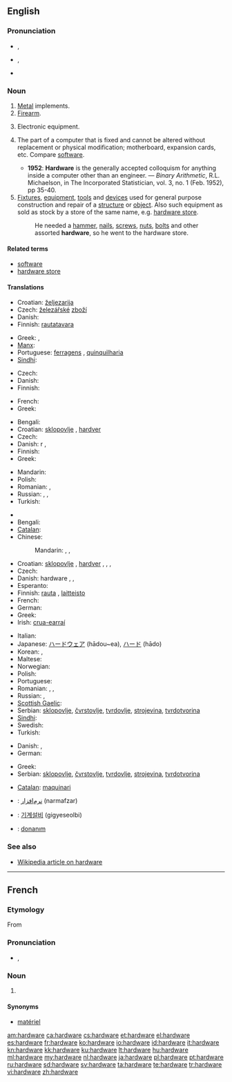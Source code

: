 ==English==

===Pronunciation===
* {{a|RP}} {{IPA|/ˈhɑːdˌwɛə/}}, {{SAMPA|/"hA:d%wE@/}}
* {{a|GenAm}} {{IPA|/ˈhɑɹdˌwɛɚ/}}, {{SAMPA|/"hArd%wE@`/}}
* {{audio|en-us-hardware.ogg|Audio (US)}}

===Noun===
{{en-noun|-}}

# [[metal|Metal]] implements.
# [[firearm|Firearm]].
# {{technology}} Electronic equipment.
# {{computing}} The part of a computer that is fixed and cannot be altered without replacement or physical modification; motherboard, expansion cards, etc. Compare [[software]].
#* '''1952''': '''Hardware''' is the generally accepted colloquism for anything inside a computer other than an engineer. &mdash; ''Binary Arithmetic'', R.L. Michaelson, in The Incorporated Statistician, vol. 3, no. 1 (Feb. 1952), pp 35-40.
# [[fixture|Fixtures]], [[equipment]], [[tool|tools]] and [[device|devices]] used for general purpose construction and repair of a [[structure]] or [[object]]. Also such equipment as sold as stock by a store of the same name, e.g. [[hardware store]].
#: He needed a [[hammer]], [[nail]]s, [[screw]]s, [[nut]]s, [[bolt]]s and other assorted '''hardware''', so he went to the hardware store.

====Related terms====
* [[software]]
* [[hardware store]]

====Translations====
{{trans-top|Metal implements}}
* Croatian: [[željezarija]] {{f}}
* Czech: [[železářství|železářské]] [[zboží]] {{n}}
* Danish: {{t-|da|udstyr|n}}
* Finnish: [[rautatavara]]
{{trans-mid}}
* Greek: {{t|el|σιδηρικά|n|p|tr=sidiriká}}, {{t|el|είδη κιγκαλερίας|n|p|tr=eídi kigkalerías}}
* [[Manx]]: {{t|gv|yiarnrey}}
* Portuguese: [[ferragens]] {{f}}, [[quinquilharia]] {{f}}
* [[Sindhi]]: {{t|sd|سامَگَرِي|tr=saamagaree|sc=sd-Arab}}
{{trans-bottom}}

{{trans-top|Firearm}}
* Czech: {{t+|cs|zbraň|f}}
* Danish: {{t-|da|våben|n}}
* Finnish: {{t+|fi|tuliase}}
{{trans-mid}}
* French: {{t+|fr|arme à feu|f}}
* Greek: {{t|el|βαρύς στρατιωτικός εξοπλισμός|m|tr=varýs stratiotikós exoplismós}}
{{trans-bottom}}

{{trans-top|Electronic equipment}}
* Bengali: {{t-|bn|হার্ডওয়্যার|tr=harḑ-owar|sc=Beng|xs=Bengali}}
* Croatian: [[sklopovlje]] {{n}}, [[hardver]] {{m}}
* Czech: {{t+|cs|hardware|m}}
* Danish: {{t|da|maskine}}r {{p}}, {{t|da|maskinel|n}}
* Finnish: {{t-|fi|laitteisto}}
* Greek: {{t|el|ηλεκτρονικός εξοπλισμός|m|tr=ilektronikós exoplismós}}
{{trans-mid}}
* Mandarin: {{t|cmn|硬件|sc=Hani}}
* Polish: {{t|pl|sprzęt|m}}
* Romanian: {{t|ro|hardware|n}}, {{t|ro|aparatură|f}}
* Russian: {{t|ru|аппаратура|f|tr=apparatúra}}, {{t+|ru|хардвер|m|tr=xardvér}}, {{t+|ru|оборудование|n|tr=oborúdovanije}}
* Turkish: {{t|tr|donanım}}
{{trans-bottom}}

{{trans-top|The part of a computer that is fixed and cannot be altered without replacement or physical modification}}
* {{trreq|ar}}
* Bengali: {{t-|bn|হার্ডওয়্যার|tr=harḑ-owar|sc=Beng|xs=Bengali}}
* [[Catalan]]: {{t+|ca|maquinari|m}}
* Chinese:
*: Mandarin: {{t|cmn|硬件|tr=yìngjiàn|sc=Hani}}, {{qualifier|Taiwan}} {{t|cmn|硬體|sc=Hani}}, {{t|cmn|硬体|tr=yìngtǐ|sc=Hani}}
* Croatian: [[sklopovlje]] {{n}}, [[hardver]] {{m}}, {{t|hr|računalna sklopovska podrška|f}}, {{t|hr|strojna oprema|f}}, {{t|hr|strojevina|f}}
* Czech: {{t+|cs|hardware|m}}
* Danish: hardware {{c}}, {{t|da|maskinel|n}}, {{t|da|isenkram}} {{qualifier|slang}}
* Esperanto: {{t|eo|aparataro}}
* Finnish: [[rauta]] {{qualifier|slang}}, [[laitteisto]]
* French: {{t+|fr|matériel|m}}
* German: {{t+|de|Hardware|f}}
* Greek: {{t+|el|υλισμικό|n|tr=ylismikó}}
* Irish: [[crua-earraí]] {{m|p}}
{{trans-mid}}
* Italian: {{t+|it|hardware|m}}
* Japanese: [[ハードウェア]] (hādou~ea), [[ハード]] (hādo)
* Korean: {{t+|ko|하드웨어|tr=hadeuweeo|sc=Hang}},  {{t|ko|굳은모|sc=Hang}}
* Maltese: {{t|mt|ħardwer|m|xs=Maltese}}
* Norwegian: {{t-|no|maskinvare|m}}
* Polish: {{t|pl|sprzęt|m}}
* Portuguese: {{t+|pt|hardware|m}}
* Romanian: {{t|ro|hardware|f|n}}, {{t|ro|aparatură|f}}, {{t|ro|aparataj|n}}
* Russian: {{t|ru|аппаратура|f|tr=apparatúra}},  {{t+|ru|хардвер|m|tr=xardvér}}
* [[Scottish Gaelic]]: {{t-|gd|bathar-cruaidh|m|xs=Scottish Gaelic}}
* Serbian: [[sklopovlje]], [[čvrstovlje]], [[tvrdovlje]], [[strojevina]], [[tvrdotvorina]]
* [[Sindhi]]: {{sd-Arab|[[ڳڻپيوگري]]}}
* Swedish: {{t+|sv|hårdvara|c}}
* Turkish: {{t|tr|donanım}}
{{trans-bottom}}

{{trans-top|Fixtures, equipment, tools and devices used for general purpose construction and repair of a structure or object}}
* Danish: {{t|da|udstyr|n}}, {{t|da|isenkram|n}}
* German: {{t+|de|Eisenwaren|f|p}}
{{trans-mid}}
* Greek: {{t|el|δομικά υλικά|n|p|tr=domiká yliká}}
* Serbian: [[sklopovlje]], [[čvrstovlje]], [[tvrdovlje]], [[strojevina]], [[tvrdotvorina]]
{{trans-bottom}}

{{checktrans-top}}
* [[Catalan]]: [[maquinari]] {{m}}
* {{ttbc|fa}}: [[نرم‌افزار]] (narmafzar)
{{trans-mid}}
* {{ttbc|ko}}: [[기계설비]] (gigyeseolbi)
* {{ttbc|tr}}: [[donanım]]
{{trans-bottom}}

===See also===
* [[w:Hardware|Wikipedia article on hardware]]

----

==French==

===Etymology===
From {{etyl|en|fr}}

===Pronunciation===
* {{asph}} {{IPA|/aʁdwɛʁ/|lang=fr}}, {{X-SAMPA|/aRdwER/}}

===Noun===
{{fr-noun-unc|m}}

# {{computing|lang=fr}} {{l|en|hardware}}

====Synonyms====
* [[matériel]]

[[am:hardware]]
[[ca:hardware]]
[[cs:hardware]]
[[et:hardware]]
[[el:hardware]]
[[es:hardware]]
[[fr:hardware]]
[[ko:hardware]]
[[io:hardware]]
[[id:hardware]]
[[it:hardware]]
[[kn:hardware]]
[[kk:hardware]]
[[ku:hardware]]
[[lt:hardware]]
[[hu:hardware]]
[[ml:hardware]]
[[my:hardware]]
[[nl:hardware]]
[[ja:hardware]]
[[pl:hardware]]
[[pt:hardware]]
[[ru:hardware]]
[[sd:hardware]]
[[sv:hardware]]
[[ta:hardware]]
[[te:hardware]]
[[tr:hardware]]
[[vi:hardware]]
[[zh:hardware]]